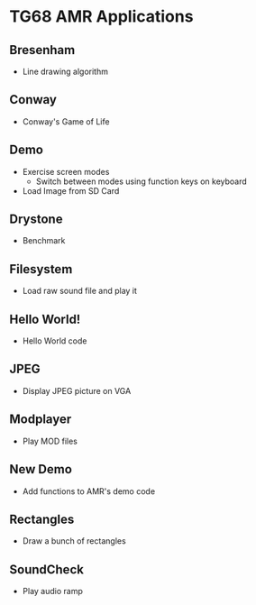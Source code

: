 = TG68 AMR Applications =

== Bresenham ==

* Line drawing algorithm

== Conway ==

* Conway's Game of Life

== Demo ==

* Exercise screen modes
** Switch between modes using function keys on keyboard
* Load Image from SD Card

== Drystone ==

* Benchmark

== Filesystem ==

* Load raw sound file and play it

== Hello World! ==

* Hello World code

== JPEG ==

* Display JPEG picture on VGA

== Modplayer ==

* Play MOD files

== New Demo ==

* Add functions to AMR's demo code

== Rectangles ==

* Draw a bunch of rectangles

== SoundCheck ==

* Play audio ramp

